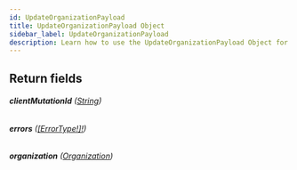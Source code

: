 ```yaml
---
id: UpdateOrganizationPayload
title: UpdateOrganizationPayload Object
sidebar_label: UpdateOrganizationPayload
description: Learn how to use the UpdateOrganizationPayload Object for Builder's API.
---
```


## Return fields

###### <b>clientMutationId</b> ([String](/self-managed/composer/builder/api/schema/scalar/String.mdx))

###### <b>errors</b> ([[ErrorType!]!](/self-managed/composer/builder/api/schema/object/ErrorType.mdx))

###### <b>organization</b> ([Organization](/self-managed/composer/builder/api/schema/object/Organization.mdx))
